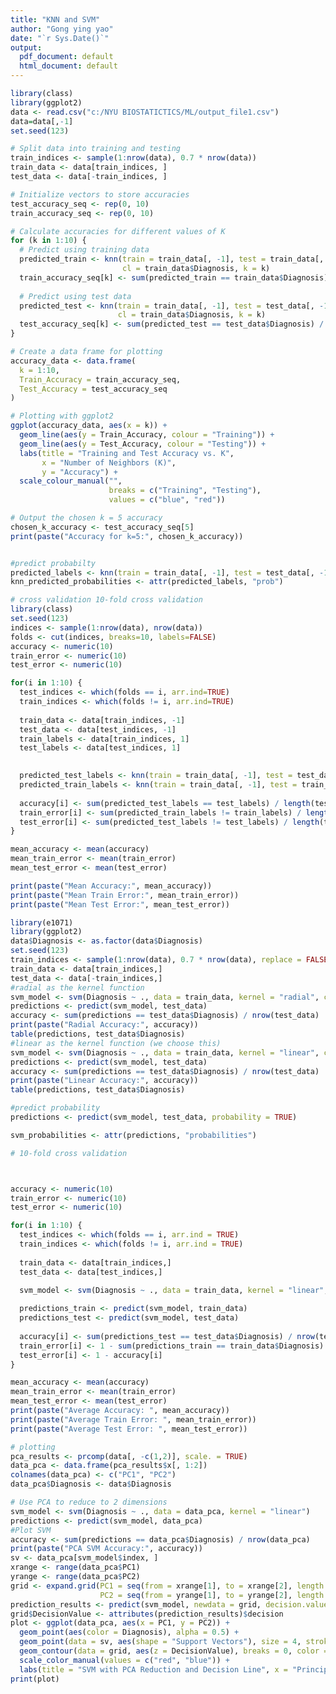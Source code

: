 ---
title: "KNN and SVM"
author: "Gong ying yao"
date: "`r Sys.Date()`"
output:
  pdf_document: default
  html_document: default
---

```{r,message=FALSE,warning=FALSE}
library(class)
library(ggplot2)
data <- read.csv("c:/NYU BIOSTATICTICS/ML/output_file1.csv")
data=data[,-1]
set.seed(123) 

# Split data into training and testing
train_indices <- sample(1:nrow(data), 0.7 * nrow(data)) 
train_data <- data[train_indices, ]
test_data <- data[-train_indices, ]

# Initialize vectors to store accuracies
test_accuracy_seq <- rep(0, 10)
train_accuracy_seq <- rep(0, 10)

# Calculate accuracies for different values of K
for (k in 1:10) {
  # Predict using training data
  predicted_train <- knn(train = train_data[, -1], test = train_data[, -1], 
                         cl = train_data$Diagnosis, k = k)
  train_accuracy_seq[k] <- sum(predicted_train == train_data$Diagnosis) / length(predicted_train)
  
  # Predict using test data
  predicted_test <- knn(train = train_data[, -1], test = test_data[, -1], 
                        cl = train_data$Diagnosis, k = k)
  test_accuracy_seq[k] <- sum(predicted_test == test_data$Diagnosis) / length(predicted_test)
}

# Create a data frame for plotting
accuracy_data <- data.frame(
  k = 1:10,
  Train_Accuracy = train_accuracy_seq,
  Test_Accuracy = test_accuracy_seq
)

# Plotting with ggplot2
ggplot(accuracy_data, aes(x = k)) +
  geom_line(aes(y = Train_Accuracy, colour = "Training")) +
  geom_line(aes(y = Test_Accuracy, colour = "Testing")) +
  labs(title = "Training and Test Accuracy vs. K",
       x = "Number of Neighbors (K)",
       y = "Accuracy") +
  scale_colour_manual("", 
                      breaks = c("Training", "Testing"),
                      values = c("blue", "red"))

# Output the chosen k = 5 accuracy
chosen_k_accuracy <- test_accuracy_seq[5]
print(paste("Accuracy for k=5:", chosen_k_accuracy))


#predict probabilty
predicted_labels <- knn(train = train_data[, -1], test = test_data[, -1], cl = train_data$Diagnosis, k = 5, prob = TRUE)
knn_predicted_probabilities <- attr(predicted_labels, "prob")

# cross validation 10-fold cross validation 
library(class)
set.seed(123)
indices <- sample(1:nrow(data), nrow(data))
folds <- cut(indices, breaks=10, labels=FALSE)
accuracy <- numeric(10)
train_error <- numeric(10)
test_error <- numeric(10)

for(i in 1:10) {
  test_indices <- which(folds == i, arr.ind=TRUE)
  train_indices <- which(folds != i, arr.ind=TRUE)
  
  train_data <- data[train_indices, -1]  
  test_data <- data[test_indices, -1]   
  train_labels <- data[train_indices, 1]  
  test_labels <- data[test_indices, 1]    
  

  predicted_test_labels <- knn(train = train_data[, -1], test = test_data[, -1], cl = train_labels, k = 5)
  predicted_train_labels <- knn(train = train_data[, -1], test = train_data[, -1], cl = train_labels, k = 5)
  
  accuracy[i] <- sum(predicted_test_labels == test_labels) / length(test_labels)
  train_error[i] <- sum(predicted_train_labels != train_labels) / length(train_labels)
  test_error[i] <- sum(predicted_test_labels != test_labels) / length(test_labels)
}

mean_accuracy <- mean(accuracy)
mean_train_error <- mean(train_error)
mean_test_error <- mean(test_error)

print(paste("Mean Accuracy:", mean_accuracy))
print(paste("Mean Train Error:", mean_train_error))
print(paste("Mean Test Error:", mean_test_error))
```


```{r,message=FALSE,warning=FALSE}
library(e1071)
library(ggplot2)
data$Diagnosis <- as.factor(data$Diagnosis)
set.seed(123) 
train_indices <- sample(1:nrow(data), 0.7 * nrow(data), replace = FALSE)
train_data <- data[train_indices,]
test_data <- data[-train_indices,]
#radial as the kernel function
svm_model <- svm(Diagnosis ~ ., data = train_data, kernel = "radial", cost = 10, scale = FALSE)
predictions <- predict(svm_model, test_data)
accuracy <- sum(predictions == test_data$Diagnosis) / nrow(test_data)
print(paste("Radial Accuracy:", accuracy))
table(predictions, test_data$Diagnosis)
#linear as the kernel function (we choose this)
svm_model <- svm(Diagnosis ~ ., data = train_data, kernel = "linear", cost = 1, probability = TRUE)
predictions <- predict(svm_model, test_data)
accuracy <- sum(predictions == test_data$Diagnosis) / nrow(test_data)
print(paste("Linear Accuracy:", accuracy))
table(predictions, test_data$Diagnosis)

#predict probability
predictions <- predict(svm_model, test_data, probability = TRUE)

svm_probabilities <- attr(predictions, "probabilities")

```
```{r,message=FALSE,warning=FALSE}
# 10-fold cross validation



accuracy <- numeric(10)
train_error <- numeric(10)
test_error <- numeric(10)

for(i in 1:10) {
  test_indices <- which(folds == i, arr.ind = TRUE)
  train_indices <- which(folds != i, arr.ind = TRUE)
  
  train_data <- data[train_indices,]
  test_data <- data[test_indices,]
  
  svm_model <- svm(Diagnosis ~ ., data = train_data, kernel = "linear", cost = 1, scale = FALSE)

  predictions_train <- predict(svm_model, train_data)
  predictions_test <- predict(svm_model, test_data)
  
  accuracy[i] <- sum(predictions_test == test_data$Diagnosis) / nrow(test_data)
  train_error[i] <- 1 - sum(predictions_train == train_data$Diagnosis) / nrow(train_data)
  test_error[i] <- 1 - accuracy[i]
}

mean_accuracy <- mean(accuracy)
mean_train_error <- mean(train_error)
mean_test_error <- mean(test_error)
print(paste("Average Accuracy: ", mean_accuracy))
print(paste("Average Train Error: ", mean_train_error))
print(paste("Average Test Error: ", mean_test_error))


```
```{r,message=FALSE,warning=FALSE}
# plotting
pca_results <- prcomp(data[, -c(1,2)], scale. = TRUE)
data_pca <- data.frame(pca_results$x[, 1:2])
colnames(data_pca) <- c("PC1", "PC2")
data_pca$Diagnosis <- data$Diagnosis

# Use PCA to reduce to 2 dimensions 
svm_model <- svm(Diagnosis ~ ., data = data_pca, kernel = "linear")
predictions <- predict(svm_model, data_pca)
#Plot SVM
accuracy <- sum(predictions == data_pca$Diagnosis) / nrow(data_pca)
print(paste("PCA SVM Accuracy:", accuracy))
sv <- data_pca[svm_model$index, ]
xrange <- range(data_pca$PC1)
yrange <- range(data_pca$PC2)
grid <- expand.grid(PC1 = seq(from = xrange[1], to = xrange[2], length.out = 200),
                    PC2 = seq(from = yrange[1], to = yrange[2], length.out = 200))
prediction_results <- predict(svm_model, newdata = grid, decision.values = TRUE)
grid$DecisionValue <- attributes(prediction_results)$decision
plot <- ggplot(data_pca, aes(x = PC1, y = PC2)) +
  geom_point(aes(color = Diagnosis), alpha = 0.5) +
  geom_point(data = sv, aes(shape = "Support Vectors"), size = 4, stroke = 2) +
  geom_contour(data = grid, aes(z = DecisionValue), breaks = 0, color = "black") +
  scale_color_manual(values = c("red", "blue")) +
  labs(title = "SVM with PCA Reduction and Decision Line", x = "Principal Component 1", y = "Principal Component 2")
print(plot)


```